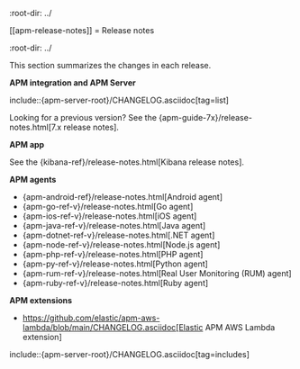:root-dir: ../

[[apm-release-notes]]
= Release notes

:root-dir: ../

This section summarizes the changes in each release.

**APM integration and APM Server**

include::{apm-server-root}/CHANGELOG.asciidoc[tag=list]

Looking for a previous version? See the {apm-guide-7x}/release-notes.html[7.x release notes].

**APM app**

See the {kibana-ref}/release-notes.html[Kibana release notes].

**APM agents**

* {apm-android-ref}/release-notes.html[Android agent]
* {apm-go-ref-v}/release-notes.html[Go agent]
* {apm-ios-ref-v}/release-notes.html[iOS agent]
* {apm-java-ref-v}/release-notes.html[Java agent]
* {apm-dotnet-ref-v}/release-notes.html[.NET agent]
* {apm-node-ref-v}/release-notes.html[Node.js agent]
* {apm-php-ref-v}/release-notes.html[PHP agent]
* {apm-py-ref-v}/release-notes.html[Python agent]
* {apm-rum-ref-v}/release-notes.html[Real User Monitoring (RUM) agent]
* {apm-ruby-ref-v}/release-notes.html[Ruby agent]

**APM extensions**

* https://github.com/elastic/apm-aws-lambda/blob/main/CHANGELOG.asciidoc[Elastic APM AWS Lambda extension]

include::{apm-server-root}/CHANGELOG.asciidoc[tag=includes]
